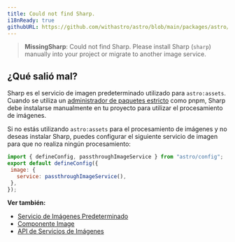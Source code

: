 ```yaml
---
title: Could not find Sharp.
i18nReady: true
githubURL: https://github.com/withastro/astro/blob/main/packages/astro/src/core/errors/errors-data.ts
---
```


> **MissingSharp**: Could not find Sharp. Please install Sharp (`sharp`) manually into your project or migrate to another image service.

## ¿Qué salió mal?

Sharp es el servicio de imagen predeterminado utilizado para `astro:assets`. Cuando se utiliza un [administrador de paquetes estricto](https://pnpm.io/pnpm-vs-npm#npms-flat-tree) como pnpm, Sharp debe instalarse manualmente en tu proyecto para utilizar el procesamiento de imágenes.

Si no estás utilizando `astro:assets` para el procesamiento de imágenes y no deseas instalar Sharp, puedes configurar el siguiente servicio de imagen para que no realiza ningún procesamiento:

```js
import { defineConfig, passthroughImageService } from "astro/config";
export default defineConfig({
 image: {
   service: passthroughImageService(),
 },
});
```

**Ver también:**
-  [Servicio de Imágenes Predeterminado](/es/guides/images/#servicio-de-imagen-predeterminado)
-  [Componente Image](/es/guides/images/#image-)
-  [API de Servicios de Imágenes](/es/reference/image-service-reference/)
